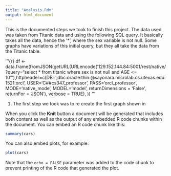 ```yaml
---
title: "Analysis.Rdm"
output: html_document
---
```


This is the documented steps we took to finish this project. The data used was taken from Titanic data and using the following SQL query. It basically takes all the data, hence the '*', where the sex variable is not null. Some graphs have variations of this initial query, but they all take the data from the Titanic table. 

'''{r}
df <- data.frame(fromJSON(getURL(URLencode('129.152.144.84:5001/rest/native/?query="select * from titanic where sex is not null and AGE <= 10"'),httpheader=c(DB='jdbc:oracle:thin:@sayonara.microlab.cs.utexas.edu:1521:orcl', USER='C##cs347_professor', PASS='orcl_professor', MODE='native_mode', MODEL='model', returnDimensions = 'False', returnFor = 'JSON'), verbose = TRUE), ))
'''

1. The first step we took was to re create the first graph shown in 

When you click the **Knit** button a document will be generated that includes both content as well as the output of any embedded R code chunks within the document. You can embed an R code chunk like this:

```r
summary(cars)
```

You can also embed plots, for example:

```r
plot(cars)
```

Note that the `echo = FALSE` parameter was added to the code chunk to prevent printing of the R code that generated the plot.
